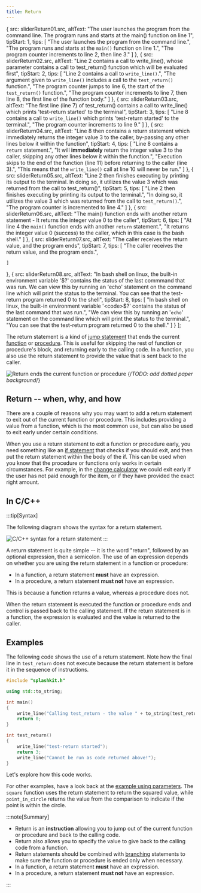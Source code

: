 ```yaml
---
title: Return
---
```





  {
    src: sliderReturn01.src,
    altText: "The user launches the program from the command line. The program runs and starts at the main() function on line 1",
    tipStart: 1,
    tips: [
      "The user launches the program from the command line.",
      "The program runs and starts at the <code>main()</code> function on line 1.",
      "The program counter increments to line 2, then line 3."
    ]
  },
  {
    src: sliderReturn02.src,
    altText: "Line 2 contains a call to write_line(), whose parameter contains a call to test_return() function which will be evaluated first",
    tipStart: 2,
    tips: [
      "Line 2 contains a call to <code>write_line()</code>.",
      "The argument given to <code>write_line()</code> includes a call to the <code>test_return()</code> function.",
      "The program counter jumps to line 6, the start of the <code>test_return()</code> function.",
      "The program counter increments to line 7, then line 8, the first line of the function body."
    ]
  },
  {
    src: sliderReturn03.src,
    altText: "The first line (line 7) of test_return() contains a call to write_line() which prints 'test-return started' to the terminal",
    tipStart: 3,
    tips: [
      "Line 8 contains a call to <code>write_line()</code> which prints 'test-return started' to the terminal.",
      "The program counter increments to line 9."
    ]
  },
  {
    src: sliderReturn04.src,
    altText: "Line 8 then contains a return statement which immediately returns the integer value 3 to the caller, by-passing any other lines below it within the function",
    tipStart: 4,
    tips: [
      "Line 8 contains a <code>return</code> statement.",
      "It will <strong>immediately</strong> return the integer value 3 to the caller, skipping any other lines below it within the function.",
      "Execution skips to the end of the function (line 11) before returning to the caller (line 3).",
      "This means that the <code>write_line()</code> call at line 10 will never be run."
    ]
  },
  {
    src: sliderReturn05.src,
    altText: "Line 2 then finishes executing by printing its output to the terminal. In doing so, it utilizes the value 3 which was returned from the call to test_return()",
    tipStart: 5,
    tips: [
      "Line 2 then finishes executing by printing its output to the terminal.",
      "In doing so, it utilizes the value 3 which was returned from the call to <code>test_return()</code>.",
      "The program counter is incremented to line 4."
    ]
  },
  {
    src: sliderReturn06.src,
    altText: "The main() function ends with another return statement - It returns the integer value 0 to the caller",
    tipStart: 6,
    tips: [
      "At line 4 the <code>main()</code> function ends with another <code>return</code> statement.",
      "It returns the integer value 0 (success) to the caller, which in this case is the bash shell."
    ]
  },
  {
    src: sliderReturn07.src,
    altText: "The caller receives the return value, and the program ends",
    tipStart: 7,
    tips: [
      "The caller receives the return value, and the program ends.",

    ]
  },
  {
    src: sliderReturn08.src,
    altText: "In bash shell on linux, the built-in environment variable '$?' contains the status of the last commmand that was run. We can view this by running an 'echo' statement on the command line which will print the status to the terminal. You can see that the test-return program returned 0 to the shell",
    tipStart: 8,
    tips: [
      "In bash shell on linux, the built-in environment variable '<code>$?</code>' contains the status of the last command that was run.",
      "We can view this by running an '<code>echo</code>' statement on the command line which will print the status to the terminal.",
      "You can see that the test-return program returned 0 to the shell."
    ]
  }
];

The return statement is a kind of [jump statement](/book/part-1-instructions/3-control-flow/2-trailside/05-0-jumping) that ends the current [function](/book/part-2-organised-code/2-organising-code/1-concepts/04-function-decl) or [procedure](/book/part-2-organised-code/2-organising-code/1-concepts/02-procedures). This is useful for skipping the rest of function or procedure's block, and returning early to the calling code. In a function, you also use the return statement to provide the value that is sent back to the caller.

![Return ends the current function or procedure](./images/statement-exit.png "Return ends the current function or procedure")
{/*TODO: add dotted paper background*/}

## Return -- when, why, and how

There are a couple of reasons why you may want to add a return statement to exit out of the current function or procedure. This includes providing a value from a function, which is the most common use, but can also be used to exit early under certain conditions.

When you use a return statement to exit a function or procedure early, you need something like an [if statement](/book/part-1-instructions/3-control-flow/2-trailside/03-1-if) that checks if you should exit, and then put the return statement within the body of the if. This can be used when you know that the procedure or functions only works in certain circumstances. For example, in the [change calculator](/book/part-2-organised-code/1-starting-cpp/2-put-together/02-change-calculator) we could exit early if the user has not paid enough for the item, or if they have provided the exact right amount.

## In C/C++

:::tip[Syntax]

The following diagram shows the syntax for a return statement.

![C/C++ syntax for a return statement](./images/return-statement.png "C/C++ syntax for a return statement")
:::

A return statement is quite simple -- it is the word "return", followed by an optional expression, then a semicolon.
The use of an expression depends on whether you are using the return statement in a function or procedure:

- In a function, a return statement **must** have an expression.
- In a procedure, a return statement **must not** have an expression.

This is because a function returns a value, whereas a procedure does not.

When the return statement is executed the function or procedure ends and control is passed back to the calling statement.
If the return statement is in a function, the expression is evaluated and the value is returned to the caller.

## Examples

The following code shows the use of a return statement.
Note how the final line in `test_return` does not execute because the return statement is before it in the sequence of instructions.

```cpp
#include "splashkit.h"

using std::to_string;

int main()
{
    write_line("Calling test_return - the value " + to_string(test_return()) + " is returned\n");
    return 0;
}

int test_return() 
{
    write_line("test-return started");
    return 3;
    write_line("Cannot be run as code returned above!");
}
```

Let's explore how this code works.

<MySwiper client:only height="" images={sliderReturn}></MySwiper>

For other examples, have a look back at the [example using parameters](/book/part-2-organised-code/2-organising-code/1-concepts/04-parameter#functions-with-parameters). The `square` function uses the return statement to return the squared value, while `point_in_circle` returns the value from the comparison to indicate if the point is within the circle.

:::note[Summary]

- Return is an **instruction** allowing you to jump out of the current function or procedure and back to the calling code.
- Return also allows you to specify the value to give back to the calling code from a function.
- Return statements should be combined with [branching](/book/part-1-instructions/3-control-flow/2-trailside/03-0-branching) statements to make sure the function or procedure is ended only when necessary.
- In a function, a return statement **must** have an expression.
- In a procedure, a return statement **must not** have an expression.

:::
